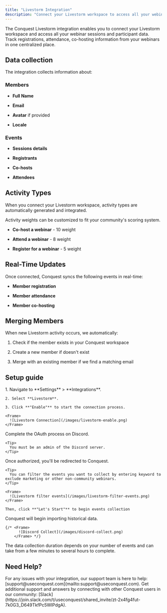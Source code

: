 ```yaml
---
title: "Livestorm Integration"
description: "Connect your Livestorm workspace to access all your webinar sessions and participant data."
---
```


The Conquest Livestorm integration enables you to connect your Livestorm workspace and access all your webinar sessions and participant data.
Track registrations, attendance, co-hosting information from your webinars in one centralized place.

## Data collection

The integration collects information about:

### Members

* **Full Name**

* **Email**

* **Avatar** if provided

* **Locale**

### Events

* **Sessions details**

* **Registrants**

* **Co-hosts**

* **Attendees**

## Activity Types

When you connect your Livestorm workspace, activity types are automatically generated and integrated.

<Tip>
  Activity weights can be customized to fit your community's scoring system.
</Tip>

* **Co-host a webinar** - 10 weight

* **Attend a webinar** - 8 weight

* **Register for a webinar** - 5 weight

## Real-Time Updates

Once connected, Conquest syncs the following events in real-time:

* **Member registration**

* **Member attendance**

* **Member co-hosting**

## Merging Members

<Tip>
  When new Livestorm activity occurs, we automatically:

  1. Check if the member exists in your Conquest workspace

  2. Create a new member if  doesn't exist

  3. Merge with an existing member if we find a matching email
</Tip>

## Setup guide

<Steps>
  <Step title="Connect Your Workspace">
    1. Navigate to **Settings** > **Integrations**.

    2. Select **Livestorm**.

    3. Click **"Enable"** to start the connection process.

    <Frame>
      ![Livestorm Connection](/images/livestorm-enable.png)
    </Frame>
  </Step>

  <Step title="Authorize Access">
    Complete the OAuth process on Discord.

    <Tip>
      You must be an admin of the Discord server.
    </Tip>
  </Step>

  <Step title="Filter Events">
    Once authorized, you'll be redirected to Conquest.

    <Tip>
      You can filter the events you want to collect by entering keyword to exclude marketing or other non-community webinars.
    </Tip>

    <Frame>
      ![Livestorm filter events](/images/livestorm-filter-events.png)
    </Frame>

    Then, click **"Let's Start"** to begin events collection
  </Step>

  <Step title="Data Collection">
    Conquest will begin importing historical data.

    {/* <Frame>
          ![Discord Collect](/images/discord-collect.png)
        </Frame> */}
  </Step>
</Steps>

<Warning>
  The data collection duration depends on your number of events and can take from a few minutes to several hours to complete.
</Warning>

## Need Help?

<Card title="Contact Support" icon="envelope">
  For any issues with your integration, our support team is here to help:
  [support@useconquest.com](mailto:support@useconquest.com).
</Card>

<Card title="Join the Community" icon="slack">
  Get additional support and answers by connecting with other Conquest users in our community:
  [Slack](https://join.slack.com/t/useconquest/shared_invite/zt-2x4fg4fut-7k0G3_D649TkfPc5WIPdgA).
</Card>